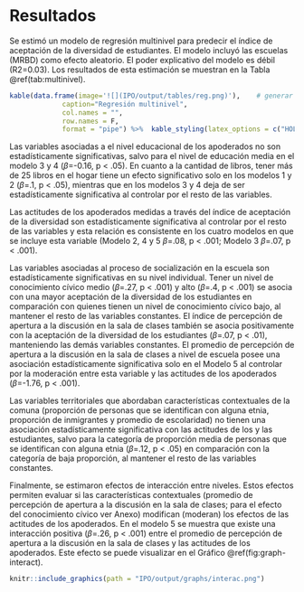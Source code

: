 # Resultados

Se estimó un modelo de regresión multinivel para predecir el índice de aceptación de la diversidad de estudiantes. El modelo incluyó las escuelas (MRBD) como efecto aleatorio. El poder explicativo del modelo es débil (R2=0.03). Los resultados de esta estimación se muestran en la Tabla \@ref(tab:multinivel).

```r
kable(data.frame(image='![](IPO/output/tables/reg.png)'),    # generar tabla
             caption="Regresión multinivel",
             col.names = "",
             row.names = F,
             format = "pipe") %>%  kable_styling(latex_options = c("HOLD_position"),full_width = T)
```

Las variables asociadas a el nivel educacional de los apoderados no son estadísticamente significativas, salvo para el nivel de educación media en el modelo 3 y 4 ($\beta$=-0.16, p < .05). En cuanto a la cantidad de libros, tener más de 25 libros en el hogar tiene un efecto significativo solo en los modelos 1 y 2 ($\beta$=.1, p < .05), mientras que en los modelos 3 y 4 deja de ser estadísticamente significativa al controlar por el resto de las variables.

Las actitudes de los apoderados medidas a través del índice de aceptación de la diversidad son estadísticamente significativa al controlar por el resto de las variables y esta relación es consistente en los cuatro modelos en que se incluye esta variable (Modelo 2, 4 y 5 $\beta$=.08, p < .001; Modelo 3 $\beta$=.07, p < .001).

Las variables asociadas al proceso de socialización en la escuela son estadísticamente significativas en su nivel individual. Tener un nivel de conocimiento cívico medio ($\beta$=.27, p < .001) y alto ($\beta$=.4, p < .001) se asocia con una mayor aceptación de la diversidad de los estudiantes en comparación con quienes tienen un nivel de conocimiento cívico bajo, al mantener el resto de las variables constantes. El índice de percepción de apertura a la discusión en la sala de clases también se asocia positivamente con la aceptación de la diversidad de los estudiantes ($\beta$=.07, p < .01), manteniendo las demás variables constantes. El promedio de percepción de apertura a la discusión en la sala de clases a nivel de escuela posee una asociación estadísticamente significativa solo en el Modelo 5 al controlar por la moderación entre esta variable y las actitudes de los apoderados ($\beta$=-1.76, p < .001). 

Las variables territoriales que abordaban características contextuales de la comuna (proporción de personas que se identifican con alguna etnia, proporción de inmigrantes y promedio de escolaridad) no tienen una asociación estadísticamente significativa con las actitudes de los y las estudiantes, salvo para la categoría de proporción media de personas que se identifican con alguna etnia ($\beta$=.12, p < .05) en comparación con la categoría de baja proporción, al mantener el resto de las variables constantes.

Finalmente, se estimaron efectos de interacción entre niveles. Estos efectos permiten evaluar si las características contextuales (promedio de percepción de apertura a la discusión en la sala de clases; para el efecto del conocimiento cívico ver Anexo) modifican (moderan) los efectos de las actitudes de los apoderados. En el modelo 5 se muestra que existe una interacción positiva ($\beta$=.26, p < .001) entre el promedio de percepción de apertura a la discusión en la sala de clases y las actitudes de los apoderados. Este efecto se puede visualizar en el Gráfico \@ref(fig:graph-interact).

```r
knitr::include_graphics(path = "IPO/output/graphs/interac.png")
```


